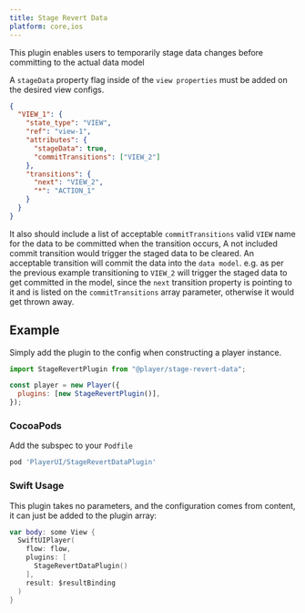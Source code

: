 ```yaml
---
title: Stage Revert Data
platform: core,ios
---
```



This plugin enables users to temporarily stage data changes before committing to the actual data model

A `stageData` property flag inside of the `view properties` must be added on the desired view configs.

```json
{
  "VIEW_1": {
    "state_type": "VIEW",
    "ref": "view-1",
    "attributes": {
      "stageData": true,
      "commitTransitions": ["VIEW_2"]
    },
    "transitions": {
      "next": "VIEW_2",
      "*": "ACTION_1"
    }
  }
}
```

It also should include a list of acceptable `commitTransitions` valid `VIEW` name for the data to be committed when the transition occurs, A not included commit transition would trigger the staged data to be cleared. An acceptable transition will commit the data into the `data model`. e.g. as per the previous example transitioning to `VIEW_2` will trigger the staged data to get committed in the model, since the `next` transition property is pointing to it and is listed on the `commitTransitions` array parameter, otherwise it would get thrown away.

## Example

<PlatformTabs>
  <Fragment slot='core'>

Simply add the plugin to the config when constructing a player instance.

```javascript
import StageRevertPlugin from "@player/stage-revert-data";

const player = new Player({
  plugins: [new StageRevertPlugin()],
});
```

  </Fragment>
  <Fragment slot='ios'>

### CocoaPods

Add the subspec to your `Podfile`

```ruby
pod 'PlayerUI/StageRevertDataPlugin'
```

### Swift Usage

This plugin takes no parameters, and the configuration comes from content, it can just be added to the plugin array:

```swift
var body: some View {
  SwiftUIPlayer(
    flow: flow,
    plugins: [
      StageRevertDataPlugin()
    ],
    result: $resultBinding
  )
}
```

  </Fragment>
</PlatformTabs>
